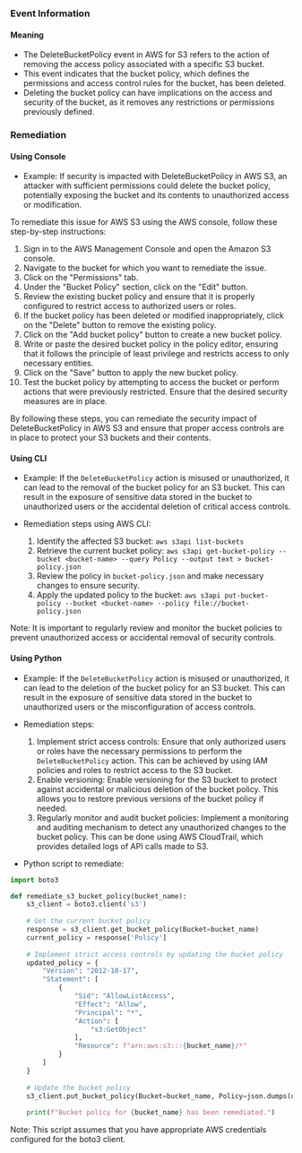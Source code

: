 
### Event Information

#### Meaning

- The DeleteBucketPolicy event in AWS for S3 refers to the action of removing the access policy associated with a specific S3 bucket.
- This event indicates that the bucket policy, which defines the permissions and access control rules for the bucket, has been deleted.
- Deleting the bucket policy can have implications on the access and security of the bucket, as it removes any restrictions or permissions previously defined.

### Remediation

#### Using Console

- Example: If security is impacted with DeleteBucketPolicy in AWS S3, an attacker with sufficient permissions could delete the bucket policy, potentially exposing the bucket and its contents to unauthorized access or modification.

To remediate this issue for AWS S3 using the AWS console, follow these step-by-step instructions:

1. Sign in to the AWS Management Console and open the Amazon S3 console.
2. Navigate to the bucket for which you want to remediate the issue.
3. Click on the "Permissions" tab.
4. Under the "Bucket Policy" section, click on the "Edit" button.
5. Review the existing bucket policy and ensure that it is properly configured to restrict access to authorized users or roles.
6. If the bucket policy has been deleted or modified inappropriately, click on the "Delete" button to remove the existing policy.
7. Click on the "Add bucket policy" button to create a new bucket policy.
8. Write or paste the desired bucket policy in the policy editor, ensuring that it follows the principle of least privilege and restricts access to only necessary entities.
9. Click on the "Save" button to apply the new bucket policy.
10. Test the bucket policy by attempting to access the bucket or perform actions that were previously restricted. Ensure that the desired security measures are in place.

By following these steps, you can remediate the security impact of DeleteBucketPolicy in AWS S3 and ensure that proper access controls are in place to protect your S3 buckets and their contents.

#### Using CLI

- Example: If the `DeleteBucketPolicy` action is misused or unauthorized, it can lead to the removal of the bucket policy for an S3 bucket. This can result in the exposure of sensitive data stored in the bucket to unauthorized users or the accidental deletion of critical access controls.

- Remediation steps using AWS CLI:
  1. Identify the affected S3 bucket: `aws s3api list-buckets`
  2. Retrieve the current bucket policy: `aws s3api get-bucket-policy --bucket <bucket-name> --query Policy --output text > bucket-policy.json`
  3. Review the policy in `bucket-policy.json` and make necessary changes to ensure security.
  4. Apply the updated policy to the bucket: `aws s3api put-bucket-policy --bucket <bucket-name> --policy file://bucket-policy.json`

Note: It is important to regularly review and monitor the bucket policies to prevent unauthorized access or accidental removal of security controls.

#### Using Python

- Example: If the `DeleteBucketPolicy` action is misused or unauthorized, it can lead to the deletion of the bucket policy for an S3 bucket. This can result in the exposure of sensitive data stored in the bucket to unauthorized users or the misconfiguration of access controls.

- Remediation steps:
  1. Implement strict access controls: Ensure that only authorized users or roles have the necessary permissions to perform the `DeleteBucketPolicy` action. This can be achieved by using IAM policies and roles to restrict access to the S3 bucket.
  2. Enable versioning: Enable versioning for the S3 bucket to protect against accidental or malicious deletion of the bucket policy. This allows you to restore previous versions of the bucket policy if needed.
  3. Regularly monitor and audit bucket policies: Implement a monitoring and auditing mechanism to detect any unauthorized changes to the bucket policy. This can be done using AWS CloudTrail, which provides detailed logs of API calls made to S3.

- Python script to remediate:
```python
import boto3

def remediate_s3_bucket_policy(bucket_name):
    s3_client = boto3.client('s3')
    
    # Get the current bucket policy
    response = s3_client.get_bucket_policy(Bucket=bucket_name)
    current_policy = response['Policy']
    
    # Implement strict access controls by updating the bucket policy
    updated_policy = {
        "Version": "2012-10-17",
        "Statement": [
            {
                "Sid": "AllowListAccess",
                "Effect": "Allow",
                "Principal": "*",
                "Action": [
                    "s3:GetObject"
                ],
                "Resource": f"arn:aws:s3:::{bucket_name}/*"
            }
        ]
    }
    
    # Update the bucket policy
    s3_client.put_bucket_policy(Bucket=bucket_name, Policy=json.dumps(updated_policy))
    
    print(f"Bucket policy for {bucket_name} has been remediated.")
```
Note: This script assumes that you have appropriate AWS credentials configured for the boto3 client.

